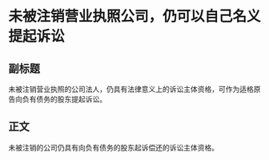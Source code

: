 # 未被注销营业执照公司，仍可以自己名义提起诉讼
## 副标题
未被注销营业执照的公司法人，仍具有法律意义上的诉讼主体资格，可作为适格原告向负有债务的股东提起诉讼。
## 正文
未被注销的公司仍具有向负有债务的股东起诉偿还的诉讼主体资格。